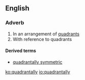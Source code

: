 ==English==

===Adverb===
{{en-adv}}

# In an arrangement of [[quadrant]]s
# With reference to quadrants

====Derived terms====
* [[quadrantally symmetric]]

[[ko:quadrantally]]
[[io:quadrantally]]